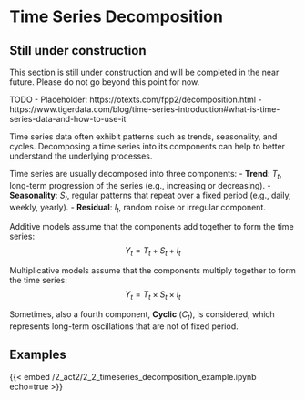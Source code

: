 # Time Series Decomposition

::: {.callout-caution}
## Still under construction

This section is still under construction and will be completed in the near future.
Please do not go beyond this point for now.
:::

TODO - Placeholder: https://otexts.com/fpp2/decomposition.html - https://www.tigerdata.com/blog/time-series-introduction#what-is-time-series-data-and-how-to-use-it

Time series data often exhibit patterns such as trends, seasonality, and cycles.
Decomposing a time series into its components can help to better understand the underlying processes.

Time series are usually decomposed into three components:
- **Trend**: $T_t$, long-term progression of the series (e.g., increasing or decreasing).
- **Seasonality**: $S_t$, regular patterns that repeat over a fixed period (e.g., daily, weekly, yearly).
- **Residual**: $I_t$, random noise or irregular component.

Additive models assume that the components add together to form the time series:
$$ Y_t = T_t + S_t + I_t $$

Multiplicative models assume that the components multiply together to form the time series:
$$ Y_t = T_t \times S_t \times I_t $$

:::{.callout-note}
Sometimes, also a fourth component, **Cyclic** ($C_t$), is considered, which represents long-term oscillations that are not of fixed period.
:::

## Examples

{{< embed /2_act2/2_2_timeseries_decomposition_example.ipynb echo=true >}}
